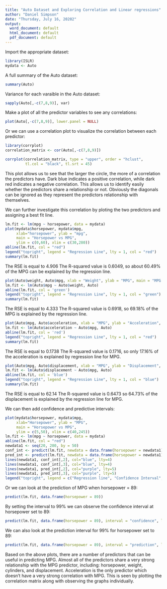 ---
title: "Auto Dataset and Exploring Correlation and Linear regressions"
author: "Daniel Simpson"
date: "Thursday, July 16, 20202"
output:
  word_document: default
  html_document: default
  pdf_document: default
---
Import the appropriate dataset:
```{r}
library(ISLR)
mydata <- Auto
```
A full summary of the Auto dataset:
```{r}  
summary(Auto)
```

Variance for each varaible in the Auto dataset:
```{r}
sapply(Auto[,-c(7,8,9)], var)
```

Make a plot of all the predictor variables to see any correlations:
```{r echo = FALSE}
plot(Auto[,-c(7,8,9)], lower.panel = NULL)
```

Or we can use a correlation plot to visualize the correlation between each predictor:
```{r}
library(corrplot)
correlation_matrix <- cor(Auto[,-c(7,8,9)])

corrplot(correlation_matrix, type = "upper", order = "hclust", 
         tl.col = "black", tl.srt = 45)
```
This plot allows us to see that the larger the circle, the more of a correlation the predictors have. 
Dark blue indicates a positive correlation, while dark red indicates a negative correlation. 
This allows us to identify easily whether the predictors share a relationship or not. 
Obviously the diagonals can be ignored as they represent the predictors relationship with themselves.



We can further investigate this correlation by ploting the two predictors and assigning a best fit line.
  

```{r echo=FALSE}
lm.fit <- lm(mpg ~ horsepower, data = mydata)
plot(mydata$horsepower, mydata$mpg,
     xlab="horsepower", ylab = "mpg",
     main = "Horsepower vs MPG",
     ylim = c(0,60), xlim = c(30,280))
abline(lm.fit, col = "red")
legend("topright", legend = "Regression Line", lty = 1, col = "red")
summary(lm.fit)
```
The RSE is equal to 4.906
The R-squared value is 0.6049, so about 60.49% of the MPG can be explained by the regression line.


```{r echo = FALSE}
plot(Auto$weight, Auto$mpg, xlab = "Weight", ylab = "MPG", main = "MPG vs Weight")
lm.fit <- lm(Auto$mpg ~ Auto$weight, Auto)
abline(lm.fit, col = 'green')
legend("topright", legend = "Regression Line", lty = 1, col = "green")
summary(lm.fit)
```
The RSE is equal to 4.333
The R-squared value is 0.6918, so 69.18% of the MPG is explained by the regression line.

```{r echo=FALSE}
plot(Auto$mpg, Auto$acceleration, xlab = "MPG", ylab = "Acceleration", main = "Acceleration vs MPG")
lm.fit <- lm(Auto$acceleration ~ Auto$mpg, Auto)
abline(lm.fit, col = 'red')
legend("topright", legend = "Regression Line", lty = 1, col = "red")
summary(lm.fit)
```

The RSE is equal to 0.1738
The R-squared value is 0.1716, so only 17.16% of the acceleration is explained by regression line for MPG.

```{r echo = FALSE}
plot(Auto$mpg, Auto$displacement, xlab = "MPG", ylab = "Displacement", main = "MPG vs Displacement")
lm.fit <- lm(Auto$displacement ~ Auto$mpg, Auto)
abline(lm.fit, col = 'blue')
legend("topright", legend = "Regression Line", lty = 1, col = "blue")
summary(lm.fit)
```
The RSE is equal to 62.14
The R-squared value is 0.6473 so 64.73% of the displacement is explained by the regression line for MPG.

We can then add confidence and predictive intervals:

```{r}
plot(mydata$horsepower, mydata$mpg,
     xlab="Horsepower", ylab = "MPG",
     main = "Horsepower vs MPG",
     ylim = c(5,50), xlim = c(40,245))
lm.fit <- lm(mpg ~ horsepower, data = mydata)
abline(lm.fit, col = "red")
newdata1 <- seq(20, 280, by = 50)
conf_int <- predict(lm.fit, newdata = data.frame(horsepower = newdata1), interval = "confidence", level = 0.99)
pred_int <- predict(lm.fit, newdata = data.frame(horsepower = newdata1), interval = "prediction", level = 0.99)
lines(newdata1, conf_int[,2], col="blue", lty=4)
lines(newdata1, conf_int[,3], col="blue", lty=4)
lines(newdata1, pred_int[,2], col="purple", lty=5)
lines(newdata1, pred_int[,3], col="purple", lty=5)
legend("topright", legend = c("Regression line", "Confidence Interval", "Predictor Interval"), col = c("red", "blue","purple"), lty = c(1,4,5), cex = 0.8)
```

Or we can look at the prediction of MPG when horsepower = 89:

```{r}
predict(lm.fit, data.frame(horsepower = 89))
```

By setting the interval to 99% we can observe the confidence interval at horsepower set to 89:

```{r}
predict(lm.fit, data.frame(horsepower = 89), interval = "confidence", level = 0.99)

```

We can also look at the prediction interval for 99% for horsepower set to 89:

```{r}
predict(lm.fit, data.frame(horsepower = 89), interval = "prediction", level = 0.99)

```
Based on the above plots, there are a number of predictors that can be useful in predicting MPG. 
Almost all of the predictors share a very strong relationship with the MPG predictor, including: horsepower, weight, cylinders, and displacement. 
Acceleration is the only predictor which doesn't have a very strong correlation with MPG. 
This is seen by plotting the correlation matrix along with observing the graphs individually.


